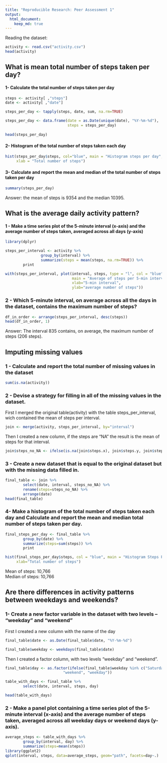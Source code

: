```yaml
---
title: "Reproducible Research: Peer Assessment 1"
output: 
  html_document:
    keep_md: true
---
```


Reading the dataset:

```r
activity <- read.csv("activity.csv")
head(activity)
```

## What is mean total number of steps taken per day?

#### 1- Calculate the total number of steps taken per day

```r
steps <- activity[ ,"steps"]
date <- activity[ ,"date"]

steps_per_day <- tapply(steps, date, sum, na.rm=TRUE)

steps_per_day <- data.frame(date = as.Date(unique(date), "%Y-%m-%d"),
                            steps = steps_per_day)
                         
head(steps_per_day)
```

#### 2- Histogram of the total number of steps taken each day

```r
hist(steps_per_day$steps, col="blue", main = "Histogram steps per day",
     xlab = "Total number of steps")
```

#### 3- Calculate and report the mean and median of the total number of steps taken per day

```r
summary(steps_per_day)
```

Answer: the mean of steps is 9354 and the median 10395.

## What is the average daily activity pattern?

#### 1 - Make a time series plot of the 5-minute interval (x-axis) and the average number of steps taken, averaged across all days (y-axis)

```r
library(dplyr)
```

```r
steps_per_interval <- activity %>%
                group_by(interval) %>%
                summarize(steps = mean(steps, na.rm=TRUE)) %>%
        print

with(steps_per_interval, plot(interval, steps, type = "l", col = "blue",
                              main = "Average of steps per 5-min interval",
                              xlab="5-min interval",
                              ylab="average number of steps"))
```

### 2 - Which 5-minute interval, on average across all the days in the dataset, contains the maximum number of steps?
```r
df_in_order <- arrange(steps_per_interval, desc(steps))
head(df_in_order, 1)
```

Answer: The interval 835 contains, on average, the maximum number of steps (206 steps).

## Imputing missing values

### 1 - Calculate and report the total number of missing values in the dataset

```r
sum(is.na(activity))
```

### 2 - Devise a strategy for filling in all of the missing values in the dataset. 

First I merged the original table(activity) with the table steps_per_interval, wich contained the mean of steps per interval.

```r
join <- merge(activity, steps_per_interval, by="interval")
```

Then I created a new column, if the steps are "NA" the result is the mean of steps for that interval.

```r
join$steps_no_NA <- ifelse(is.na(join$steps.x), join$steps.y, join$steps.x)
```


### 3 - Create a new dataset that is equal to the original dataset but with the missing data filled in.

```r
final_table <- join %>%
        select(date, interval, steps_no_NA) %>%
        rename(steps=steps_no_NA) %>%
        arrange(date)
head(final_table)
```

### 4- Make a histogram of the total number of steps taken each day and Calculate and report the mean and median total number of steps taken per day.

```r
final_steps_per_day <- final_table %>%
        group_by(date) %>%
        summarize(steps=sum(steps)) %>%
        print

hist(final_steps_per_day$steps, col = "blue", main = "Histogram Steps Per Day",
     xlab="Total number of steps")
```

Mean of steps: 10,766  
Median of steps: 10,766

## Are there differences in activity patterns between weekdays and weekends?

### 1- Create a new factor variable in the dataset with two levels – “weekday” and “weekend”

First I created a new column with the name of the day

```r
final_table$date <- as.Date(final_table$date, "%Y-%m-%d")

final_table$weekday <- weekdays(final_table$date)
```

Then I created a factor column, with two levels "weekday" and "weekend". 

```r
final_table$day <- as.factor(ifelse(final_table$weekday %in% c("Saturday","Sunday"), 
                          "weekend", "weekday"))

table_with_days <- final_table %>%
        select(date, interval, steps, day)

head(table_with_days)
```

### 2 - Make a panel plot containing a time series plot of the 5-minute interval (x-axis) and the average number of steps taken, averaged across all weekday days or weekend days (y-axis).

```r
average_steps <- table_with_days %>%
        group_by(interval, day) %>%
        summarize(steps=mean(steps))
library(ggplot2)
qplot(interval, steps, data=average_steps, geom="path", facets=day~.)
```
